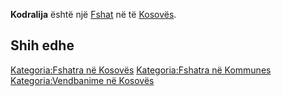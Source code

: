 {{Fshat në Kosovës
 | Emri                = Kodralija
| srp_N_name = Kodralija
| srp_N_FULL_NAME_RO = Kodralija
| srp_N_FULL_NAME_ND_RO = Kodralija
| srp_N_SORT_NAME_RG = KODRALIJA
| srp_N_FULL_NAME_RG = Kodralija
| srp_N_FULL_NAME_ND_RG = Kodralija

 | Emri (Rasa dhanore) = 
 | Figura              = 
 | Shteti              = Kosovo
 | Komuna              = 
 | Kodi postar         = 
 | Sipërfaqja          = 

 | Popullsia           = 

 | Regj. i popullsisë  = 
 | Dend. e popullsisë  = 
 | Faqja zyrtare       = 
 <!--- Koordinatat ----> 
 | Gjerësia            = 42.961513
 | Gjatësia            = 21.08046
 | Lartësia            = 
}}
'''Kodralija''' është një [[Fshat]] në [[]] të [[Kosovës]].

<!-- == Gjeografia == -->
<!-- == Historia == -->
<!-- == Demografia == -->
== Shih edhe ==
{{Komuna }}
{{Kosovo-Administrata-Cung}}

[[Kategoria:Fshatra në Kosovës]]
[[Kategoria:Fshatra në Kommunes ]]
[[Kategoria:Vendbanime në Kosovës]]